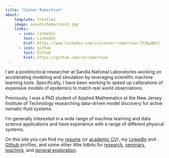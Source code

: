 ```yaml
---
title: "Connor Robertson"
about:
    template: trestles
    image: assets/Robertson2.jpg
    links:
      - icon: linkedin
        text: LinkedIn
        href: https://www.linkedin.com/in/connor-robertson-773ba8b1/
      - icon: github
        text: Github
        href: https://github.com/cnrrobertson
---
```


I am a postdoctoral researcher at Sandia National Laboratories working on accelerating modeling and simulation by leveraging scientific machine learning tools.
Specifically, I have been working to speed up calibrations of expensive models of epidemics to match real world observations.

Previously, I was a PhD student of Applied Mathematics at the New Jersey Institute of Technology researching data-driven model discovery for active nematic fluid systems.

I'm generally interested in a wide range of machine learning and data science applications and have experience with a range of different physical systems.

<!-- I am also fascinated by the topics of public infrastructure and agriculture, although they are quite unrelated to my current work. -->
<!-- Honestly, I'm interested in most topics once I get chatting, so please reach out! -->

On this site you can find my [resume](resume.qmd) (or [academic CV](cv.qmd)), my [LinkedIn](https://www.linkedin.com/in/connor-robertson-773ba8b1/) and [Github](https://github.com/cnrrobertson) profiles, and some other little tidbits for [research](research/research.html), [seminars](other/machinelearning_optimization_seminar/machinelearning_optimization_seminar.qmd), [teaching](other/teaching/teaching.html), and [general exploration](other/fun/fun.qmd).

<!-- ## Education -->
<!---->
<!-- **PhD in Applied Mathematics** | Sep 2018 - Now |  -->
<!-- New Jersey Institute of Technology | Newark, NJ -->
<!---->
<!-- **B.S. in Applied and Computational Mathematics** | Sep 2012 - Apr 2018 |  -->
<!-- Brigham Young University | Provo, UT -->

